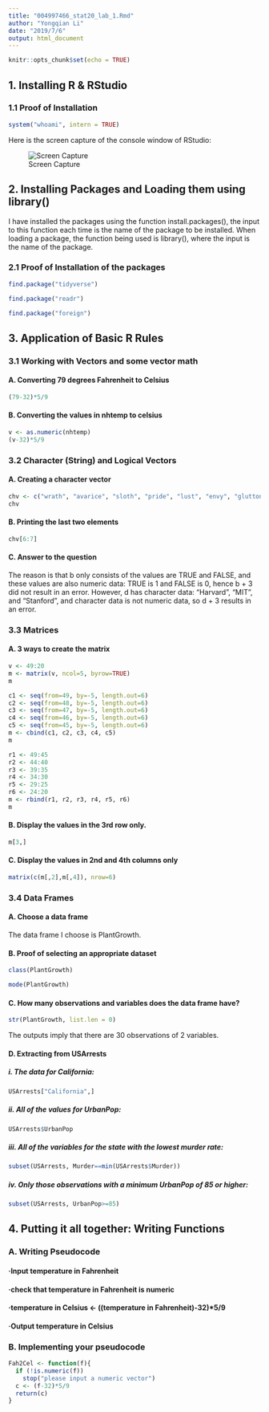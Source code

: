 ---
title: "004997466_stat20_lab_1.Rmd"
author: "Yongqian Li"
date: "2019/7/6"
output: html_document
---

```{r setup, include=FALSE}
knitr::opts_chunk$set(echo = TRUE)
```

## 1. Installing R & RStudio

### 1.1 Proof of Installation

```{r}
system("whoami", intern = TRUE)
```

Here is the screen capture of the console window of RStudio:

![Screen Capture](lab1proof.png)


## 2. Installing Packages and Loading them using library()

I have installed the packages using the function install.packages(), the input to this function each time is the name of the package to be installed.
When loading a package, the function being used is library(), where the input is the name of the package.

### 2.1 Proof of Installation of the packages

```{r}
find.package("tidyverse")
```

```{r}
find.package("readr")
```

```{r}
find.package("foreign")
```


## 3. Application of Basic R Rules

### 3.1 Working with Vectors and some vector math

#### A. Converting 79 degrees Fahrenheit to Celsius

```{r}
(79-32)*5/9
```

#### B. Converting the values in nhtemp to celsius

```{r}
v <- as.numeric(nhtemp)
(v-32)*5/9
```

### 3.2 Character (String) and Logical Vectors

#### A. Creating a character vector

```{r}
chv <- c("wrath", "avarice", "sloth", "pride", "lust", "envy", "gluttony")
chv
```

#### B. Printing the last two elements

```{r}
chv[6:7]
```

#### C. Answer to the question

The reason is that b only consists of the values are TRUE and FALSE, and these values are also numeric data: TRUE is 1 and FALSE is 0, hence b + 3 did not result in an error. However, d has character data: "Harvard", "MIT", and "Stanford", and character data is not numeric data, so d + 3 results in an error.
 
### 3.3 Matrices

#### A. 3 ways to create the matrix

```{r}
v <- 49:20
m <- matrix(v, ncol=5, byrow=TRUE)
m
```

```{r}
c1 <- seq(from=49, by=-5, length.out=6)
c2 <- seq(from=48, by=-5, length.out=6)
c3 <- seq(from=47, by=-5, length.out=6)
c4 <- seq(from=46, by=-5, length.out=6)
c5 <- seq(from=45, by=-5, length.out=6)
m <- cbind(c1, c2, c3, c4, c5)
m
```

```{r}
r1 <- 49:45
r2 <- 44:40
r3 <- 39:35
r4 <- 34:30
r5 <- 29:25
r6 <- 24:20
m <- rbind(r1, r2, r3, r4, r5, r6)
m
```


#### B. Display the values in the 3rd row only.

```{r}
m[3,]
```

#### C. Display the values in 2nd and 4th columns only

```{r}
matrix(c(m[,2],m[,4]), nrow=6)
```

### 3.4 Data Frames

#### A. Choose a data frame

The data frame I choose is PlantGrowth.

#### B. Proof of selecting an appropriate dataset

```{r}
class(PlantGrowth)
```

```{r}
mode(PlantGrowth)
```

#### C. How many observations and variables does the data frame have?

```{r}
str(PlantGrowth, list.len = 0)
```
The outputs imply that there are 30 observations of 2 variables.

#### D. Extracting from USArrests

##### i. The data for California:

```{r}
USArrests["California",]
```

##### ii. All of the values for UrbanPop:

```{r}
USArrests$UrbanPop
```

##### iii. All of the variables for the state with the lowest murder rate:

```{r}
subset(USArrests, Murder==min(USArrests$Murder))
```

##### iv. Only those observations with a minimum UrbanPop of 85 or higher:

```{r}
subset(USArrests, UrbanPop>=85)
```


## 4. Putting it all together: Writing Functions

### A. Writing Pseudocode

#### ·Input temperature in Fahrenheit
#### ·check that temperature in Fahrenheit is numeric
#### ·temperature in Celsius <- ((temperature in Fahrenheit)-32)*5/9

#### ·Output temperature in Celsius

### B. Implementing your pseudocode

```{r}
Fah2Cel <- function(f){
  if (!is.numeric(f)) 
    stop("please input a numeric vector")
  c <- (f-32)*5/9
  return(c)
}
```
